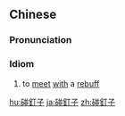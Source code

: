 {{also|碰钉子}}
==Chinese==
{{zh-forms|s=碰钉子|type=12}}

===Pronunciation===
{{zh-pron
|m=pèngdīngzi
|c=pung3 ding1 zi2
|mn=qz:phòng-teng-chír/xm,zz:phòng-teng-chú
|cat=id
}}

===Idiom===
{{zh-idiom}}

# to [[meet]] [[with]] a [[rebuff]]

{{zh-cat|Intermediate}}

[[hu:碰釘子]]
[[ja:碰釘子]]
[[zh:碰釘子]]